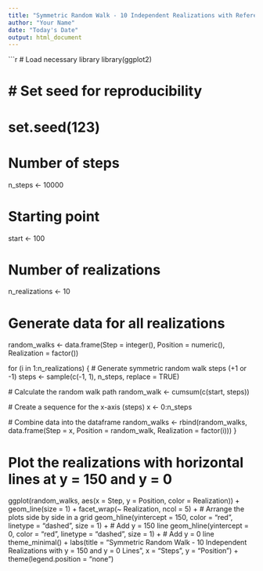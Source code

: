```yaml
---
title: "Symmetric Random Walk - 10 Independent Realizations with Reference Lines"
author: "Your Name"
date: "Today's Date"
output: html_document
---
```


```r
# Load necessary library
library(ggplot2)

# # Set seed for reproducibility
# set.seed(123)

# Number of steps
n_steps <- 10000

# Starting point
start <- 100

# Number of realizations
n_realizations <- 10

# Generate data for all realizations
random_walks <- data.frame(Step = integer(), Position = numeric(), Realization = factor())

for (i in 1:n_realizations) {
  # Generate symmetric random walk steps (+1 or -1)
  steps <- sample(c(-1, 1), n_steps, replace = TRUE)
  
  # Calculate the random walk path
  random_walk <- cumsum(c(start, steps))
  
  # Create a sequence for the x-axis (steps)
  x <- 0:n_steps
  
  # Combine data into the dataframe
  random_walks <- rbind(random_walks, data.frame(Step = x, Position = random_walk, Realization = factor(i)))
}

# Plot the realizations with horizontal lines at y = 150 and y = 0
ggplot(random_walks, aes(x = Step, y = Position, color = Realization)) +
  geom_line(size = 1) +
  facet_wrap(~ Realization, ncol = 5) +  # Arrange the plots side by side in a grid
  geom_hline(yintercept = 150, color = "red", linetype = "dashed", size = 1) +  # Add y = 150 line
  geom_hline(yintercept = 0, color = "red", linetype = "dashed", size = 1) +    # Add y = 0 line
  theme_minimal() +
  labs(title = "Symmetric Random Walk - 10 Independent Realizations with y = 150 and y = 0 Lines", 
       x = "Steps", y = "Position") +
  theme(legend.position = "none")
